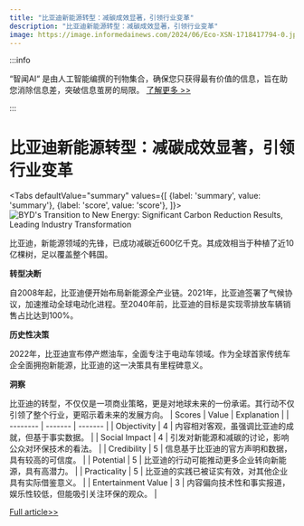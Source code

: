 ```yaml
---
title: "比亚迪新能源转型：减碳成效显著，引领行业变革"
description: "比亚迪新能源转型：减碳成效显著，引领行业变革"
image: https://image.informedainews.com/2024/06/Eco-XSN-1718417794-0.jpg
---
```



:::info

“智闻AI“ 是由人工智能编撰的刊物集合，确保您只获得最有价值的信息，旨在助您消除信息差，突破信息茧房的局限。  [了解更多 >>](/)

:::

# 比亚迪新能源转型：减碳成效显著，引领行业变革


<Tabs
	defaultValue="summary"
	values={[
	{label: 'summary', value: 'summary'},
	{label: 'score', value: 'score'},
]}>
<TabItem value="summary">
<img
  src="https://image.informedainews.com/2024/06/Eco-XSN-1718417794-0.jpg"
  alt="BYD's Transition to New Energy: Significant Carbon Reduction Results, Leading Industry Transformation"
/>



比亚迪，新能源领域的先锋，已成功减碳近600亿千克。其成效相当于种植了近10亿棵树，足以覆盖整个韩国。

**转型决断**

自2008年起，比亚迪便开始布局新能源全产业链。2021年，比亚迪签署了气候协议，加速推动全球电动化进程。至2040年前，比亚迪的目标是实现零排放车辆销售占比达到100%。

**历史性决策**

2022年，比亚迪宣布停产燃油车，全面专注于电动车领域。作为全球首家传统车企全面拥抱新能源，比亚迪的这一决策具有里程碑意义。

**洞察**

比亚迪的转型，不仅仅是一项商业策略，更是对地球未来的一份承诺。其行动不仅引领了整个行业，更昭示着未来的发展方向。
</TabItem>
<TabItem value="score">
	| Scores     | Value   | Explanation |
	| -------- | ------- | ------- |
	| Objectivity  | 4    | 内容相对客观，虽强调比亚迪的成就，但基于事实数据。    |
	| Social Impact | 4     | 引发对新能源和减碳的讨论，影响公众对环保技术的看法。    |
	| Credibility    | 5    | 信息基于比亚迪的官方声明和数据，具有较高的可信度。    |
	| Potential    | 5    | 比亚迪的行动可能推动更多企业转向新能源，具有高潜力。    |
	| Practicality    | 5    | 比亚迪的实践已被证实有效，对其他企业具有实际借鉴意义。    |
	| Entertainment Value    | 3    | 内容偏向技术性和事实报道，娱乐性较低，但能吸引关注环保的观众。    |
</TabItem>
</Tabs>

[Full article>>](https://www.cnbeta.com.tw/articles/tech/1434772.htm)

